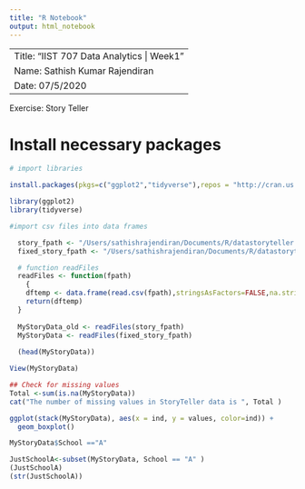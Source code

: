 ```yaml
---
title: "R Notebook"
output: html_notebook
---
```


-----------------------------------------------------------------------------------
Title: "IIST 707 Data Analytics | Week1"
Name: Sathish Kumar Rajendiran
Date: 07/5/2020
-----------------------------------------------------------------------------------
Exercise: 
        Story Teller
        
        
# Install necessary packages

```r
# import libraries

install.packages(pkgs=c("ggplot2","tidyverse"),repos = "http://cran.us.r-project.org")

library(ggplot2)
library(tidyverse)
```
```r
#import csv files into data frames

  story_fpath <- "/Users/sathishrajendiran/Documents/R/datastoryteller.csv"
  fixed_story_fpath <- "/Users/sathishrajendiran/Documents/R/datastorytellerFIXED.csv"

  # function readFiles
  readFiles <- function(fpath)
    {
    dftemp <- data.frame(read.csv(fpath),stringsAsFactors=FALSE,na.strings = "NA")
    return(dftemp)
  }
  
  MyStoryData_old <- readFiles(story_fpath) 
  MyStoryData <- readFiles(fixed_story_fpath) 
  
  (head(MyStoryData))
```


```r
View(MyStoryData)

## Check for missing values
Total <-sum(is.na(MyStoryData))
cat("The number of missing values in StoryTeller data is ", Total )

```

```r
ggplot(stack(MyStoryData), aes(x = ind, y = values, color=ind)) +
  geom_boxplot()

```
```r
MyStoryData$School =="A"

JustSchoolA<-subset(MyStoryData, School == "A" )
(JustSchoolA)
(str(JustSchoolA))
```

